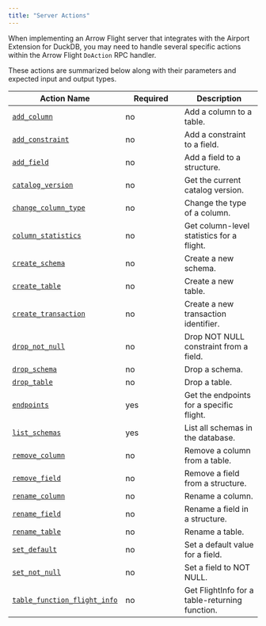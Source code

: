 ```yaml
---
title: "Server Actions"
---
```


When implementing an Arrow Flight server that integrates with the Airport Extension for DuckDB, you may need to handle several specific actions within the Arrow Flight `DoAction` RPC handler.

These actions are summarized below along with their parameters and expected input and output types.


| Action Name | Required | Description |
|-------------|----------|-------------|
| [`add_column`](server_action_add_column.qmd "Add a column to a table") | no | Add a column to a table. |
| [`add_constraint`](server_action_add_constraint.qmd "Add a constraint to a field") | no | Add a constraint to a field. |
| [`add_field`](server_action_add_field.qmd "Add a field to a structure") | no | Add a field to a structure. |
| [`catalog_version`](server_action_catalog_version.qmd "Get the current catalog version") | no | Get the current catalog version. |
| [`change_column_type`](server_action_change_column_type.qmd "Change the type of a column") | no | Change the type of a column. |
| [`column_statistics`](server_action_column_statistics.qmd "Get column-level statistics for a flight") | no | Get column-level statistics for a flight. |
| [`create_schema`](server_action_create_schema.qmd "Create a new schema") | no | Create a new schema. |
| [`create_table`](server_action_create_table.qmd "Create a new table") | no | Create a new table. |
| [`create_transaction`](server_action_create_transaction.qmd "Create a new transaction identifier") | no | Create a new transaction identifier. |
| [`drop_not_null`](server_action_drop_not_null.qmd "Allow a field to accept null values") | no | Drop NOT NULL constraint from a field. |
| [`drop_schema`](server_action_drop_schema.qmd "Delete an existing schema") | no | Drop a schema. |
| [`drop_table`](server_action_drop_table.qmd "Delete an existing table") | no | Drop a table. |
| [`endpoints`](server_action_endpoints.qmd "Get the endpoints for a flight") | yes | Get the endpoints for a specific flight. |
| [`list_schemas`](server_action_list_schemas.qmd "List all schemas in the database") | yes | List all schemas in the database. |
| [`remove_column`](server_action_remove_column.qmd "Remove a column from a table") | no | Remove a column from a table. |
| [`remove_field`](server_action_remove_field.qmd "Remove a field from a structure") | no | Remove a field from a structure. |
| [`rename_column`](server_action_rename_column.qmd "Rename a column") | no | Rename a column. |
| [`rename_field`](server_action_rename_field.qmd "Rename a field in a structure") | no | Rename a field in a structure. |
| [`rename_table`](server_action_rename_table.qmd "Rename a table") | no | Rename a table. |
| [`set_default`](server_action_set_default.qmd "Set a default value for a field") | no | Set a default value for a field. |
| [`set_not_null`](server_action_set_not_null.qmd "Disallow null values in a field") | no | Set a field to NOT NULL. |
| [`table_function_flight_info`](server_action_table_function_flight_info.qmd "Get FlightInfo for a table function") | no | Get FlightInfo for a table-returning function. |
